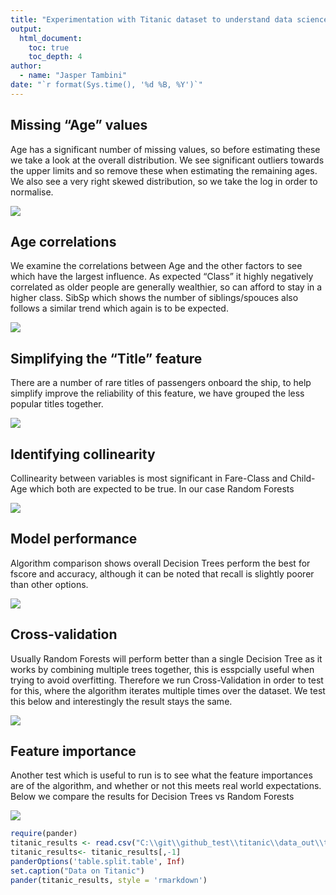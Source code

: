```yaml
---
title: "Experimentation with Titanic dataset to understand data science principles"
output:
  html_document:
    toc: true
    toc_depth: 4
author:
  - name: "Jasper Tambini"
date: "`r format(Sys.time(), '%d %B, %Y')`"
---
```


## Missing "Age" values
Age has a significant number of missing values, so before estimating these we take a look at the overall distribution. We see significant outliers towards the upper limits and so remove these when estimating the remaining ages. We also see a very right skewed distribution, so we take the log in order to normalise.

![](../titanic/age_box_hist.png)



## Age correlations
We examine the correlations between Age and the other factors to see which have the largest influence. As expected "Class" it highly negatively correlated as older people are generally wealthier, so can afford to stay in a higher class. SibSp which shows the number of siblings/spouces also follows a similar trend which again is to be expected.

![](../titanic/age_correlations.png)



## Simplifying the "Title" feature
There are a number of rare titles of passengers onboard the ship, to help simplify improve the reliability of this feature, we have grouped the less popular titles together.

![](../titanic/title_split.png)



## Identifying collinearity
Collinearity between variables is most significant in Fare-Class and Child-Age which both are expected to be true. In our case Random Forests

![](../titanic/corrplot.png)



## Model performance
Algorithm comparison shows overall Decision Trees perform the best for fscore and accuracy, although it can be noted that recall is slightly poorer than other options.

![](../titanic/algorithm_comparison.png)



## Cross-validation
Usually Random Forests will perform better than a single Decision Tree as it works by combining multiple trees together, this is esspcially useful when trying to avoid overfitting. Therefore we run Cross-Validation in order to test for this, where the algorithm iterates multiple times over the dataset. We test this below and interestingly the result stays the same.

![](../titanic/algorithm_comparison_cv.png)



## Feature importance
Another test which is useful to run is to see what the feature importances are of the algorithm, and whether or not this meets real world expectations. Below we compare the results for Decision Trees vs Random Forests

![](../titanic/feature_tree_forest.png)

```r
require(pander)
titanic_results <- read.csv("C:\\git\\github_test\\titanic\\data_out\\titanic_.csv")
titanic_results<- titanic_results[,-1]
panderOptions('table.split.table', Inf)
set.caption("Data on Titanic")
pander(titanic_results, style = 'rmarkdown')
```
